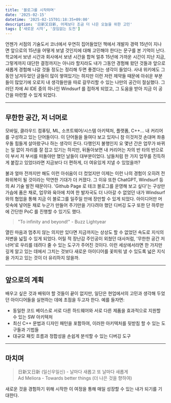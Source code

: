 ```yaml
---
title: '블로그를 시작하며'
date: '2025-02-15'
datetime: '2025-02-15T01:18:35+09:00'
description: '日新又日新, 어제보다 조금 더 나은 오늘을 위한 고민'
tags: ['새로운 시작', '끊임없는 도전']
---
```


언젠가 서점의 기술도서 코너에서 우연히 집어들었던 책에서 개발자 경력 15년이 지나면 앞으로의 15년을 어떻게 보낼 것인지에 대해 고민해야 한다는 문구를 본 기억이 난다.
학교에서 보낸 시간과 회사에서 보낸 시간을 합쳐 얼추 15년에 가까운 시간이 지난 지금, 그렇게까지 대단한 결정까지는 아니라 할지라도 내가 그동안 경험해 왔던 것들과 앞으로 새롭게 경험해 나갈 것들 정도는 정리해 두면 좋겠다는 생각이 들었다.
사내 위키에도 그 동안 남겨두었던 글들이 많이 쌓여있기는 하지만 이런 저런 제약들 때문에 아쉬운 부분들이 많았기에 오로지 내 생각들만을 따로 갈무리할 수 있는 나만의 공간이 절실했다. 그러던 차에 AI IDE 중의 하나인 Windsurf 를 접하게 되었고, 그 도움을 받아 지금 이 공간을 마련할 수 있게 되었다.

---
## 무한한 공간, 저 너머로

모바일, 클라우드 컴퓨팅, ML,  소프트웨어/시스템 아키텍처, 플랫폼, C++... 내 커리어를 구성하고 있는 단어들이다. 이 단어들을 들여다 보고 있자니 참 이것저것 손대며 좌충우돌 힘들게 살아왔구나 하는 생각이 든다.
다행인지 불행인지 요 몇년 간은 업무가 바뀌는 일 없이 자리를 잘 잡고 있기는 하지만, 뒤돌아보면 내 커리어는 자의 반 타의 반으로 이 부서 저 부서를 떠돌야만 했던 날들이 대부분이었다.
남들처럼 한 가지 업무를 진득하게 붙잡고 있었더라면 지금보다 더 편하게, 더 여유있게 지낼 수 있었을까?

불과 얼마 전까지만 해도 이런 아쉬움이 더 컸었지만 이제는 이런 나의 경험이 오히려 전화위복이 될 것이라는 막연한 기대가 더 커졌다.
그 이유 또한 ChatGPT, Windsurf 등의 AI 기술 발전 때문이다. 'Github Page 로 테크 블로그를 운영해 보고 싶다'는 구상만 가슴에 품은 채로, 업무와 육아에 치여 한 발자국도 더 나아갈 수 없었던 내가 Windsurf 와의 협업을 통해 지금 이 블로그를 일주일 만에 장만할 수 있게 되었다.
아이디어만 머릿속에 넣어둔 채로 누군가 만들어 주기만을 기다려야 했던 디버깅 도구 또한 단 하루만에 간단한 PoC 를 진행할 수 있기도 했다.

> <span className="text-[#0070f3]">"To infinity and beyond!"</span> - Buzz Lightyear

열린 마음과 멈추지 않는 의지만 있다면 지금까지는 상상도 할 수 없었던 속도로 지식의 저변을 넓힐 수 있게 되었다.
어릴 적 장난감 주인공이 외쳤던 대사처럼, '무한한 공간 저 너머'로 우리를 데려다 줄 수 있는 도구가 주어진 것이다. 이런 세상에서라면 한 가지만 깊게 알고 있는 데에서 그치는 것보다 새로운 아이디어를 꽃피워 낼 수 있도록 넓은 지식을 가지고 있는 것이 더 유리하지 않을까.

---
## 앞으로의 계획

배우고 싶은 것과 배워야 할 것들이 끝이 없지만, 일단은 현업에서의 고민과 생각해 두었던 아이디어들을 실현하는 데에 초점을 두고자 한다. 예를 들자면:

- 동일한 코드 베이스로 서로 다른 하드웨어와 서로 다른 제품을 효과적으로 지원할 수 있는 SW 아키텍처
- 최신 C++ 문법과 디자인 패턴을 포함하여, 이러한 아키텍처를 뒷받침 할 수 있는 도구들과 기법들
- 대규모 패킷 흐름과 정합성을 손쉽게 분석할 수 있는 디버깅 도구

---
## 마치며

> <span className="text-[#0070f3]">日新又日新 (일신우일신) - 날마다 새롭고 또 날마다 새롭게</span>  
> <span className="text-[#0070f3]">Ad Meliora - Towards better things (더 나은 것을 향하여)</span>

새로운 것을 경험하기 위해 시작한 이 여정을 통해 매일 성장할 수 있는 내가 되기를 기대한다.
